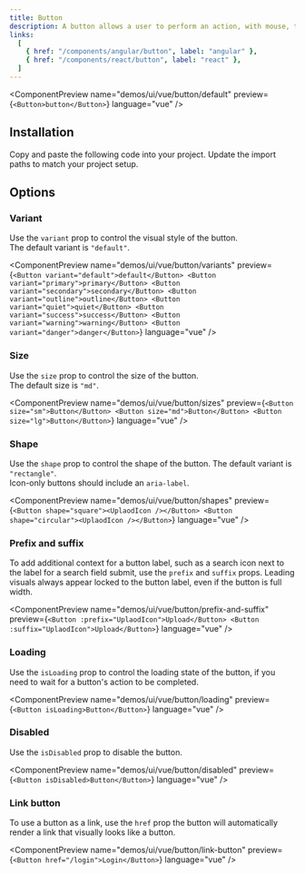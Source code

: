 ```yaml
---
title: Button
description: A button allows a user to perform an action, with mouse, touch, and keyboard interactions.
links:
  [
    { href: "/components/angular/button", label: "angular" },
    { href: "/components/react/button", label: "react" },
  ]
---
```


<ComponentPreview
  name="demos/ui/vue/button/default"
  preview={`<Button>button</Button>`}
  language="vue"
/>

## Installation

<Steps>
  <Step>Copy and paste the following code into your project.</Step>
  <ComponentSource
    name={["ui/vue/button"]}
    extension={["vue"]}
  />
  <Step>Update the import paths to match your project setup.</Step>
</Steps>

## Options

### Variant

Use the `variant` prop to control the visual style of the button.<br/>
The default variant is `"default"`.

<ComponentPreview
  name="demos/ui/vue/button/variants"
  preview={`<Button variant="default">default</Button>
<Button variant="primary">primary</Button>
<Button variant="secondary">secondary</Button>
<Button variant="outline">outline</Button>
<Button variant="quiet">quiet</Button>
<Button variant="success">success</Button>
<Button variant="warning">warning</Button>
<Button variant="danger">danger</Button>`}
  language="vue"
/>

### Size

Use the `size` prop to control the size of the button.<br/>
The default size is `"md"`.

<ComponentPreview
  name="demos/ui/vue/button/sizes"
  preview={`<Button size="sm">Button</Button>
<Button size="md">Button</Button>
<Button size="lg">Button</Button>`}
  language="vue"
/>

### Shape

Use the `shape` prop to control the shape of the button. The default variant is `"rectangle"`.<br/>
Icon-only buttons should include an `aria-label`.

<ComponentPreview
  name="demos/ui/vue/button/shapes"
  preview={`<Button shape="square"><UplaodIcon /></Button>
<Button shape="circular"><UplaodIcon /></Button>`}
  language="vue"
/>

### Prefix and suffix

To add additional context for a button label, such as a search icon next to the label for a search field submit, use the `prefix` and `suffix` props. Leading visuals always appear locked to the button label, even if the button is full width.

<ComponentPreview
  name="demos/ui/vue/button/prefix-and-suffix"
  preview={`<Button :prefix="UplaodIcon">Upload</Button>
<Button :suffix="UplaodIcon">Upload</Button>`}
  language="vue"
/>

### Loading

Use the `isLoading` prop to control the loading state of the button, if you need to wait for a button's action to be completed.

<ComponentPreview
  name="demos/ui/vue/button/loading"
  preview={`<Button isLoading>Button</Button>`}
  language="vue"
/>

### Disabled

Use the `isDisabled` prop to disable the button.

<ComponentPreview
  name="demos/ui/vue/button/disabled"
  preview={`<Button isDisabled>Button</Button>`}
  language="vue"
/>

### Link button

To use a button as a link, use the `href` prop the button will automatically render a link that visually looks like a button.

<ComponentPreview
  name="demos/ui/vue/button/link-button"
  preview={`<Button href="/login">Login</Button>`}
  language="vue"
/>
